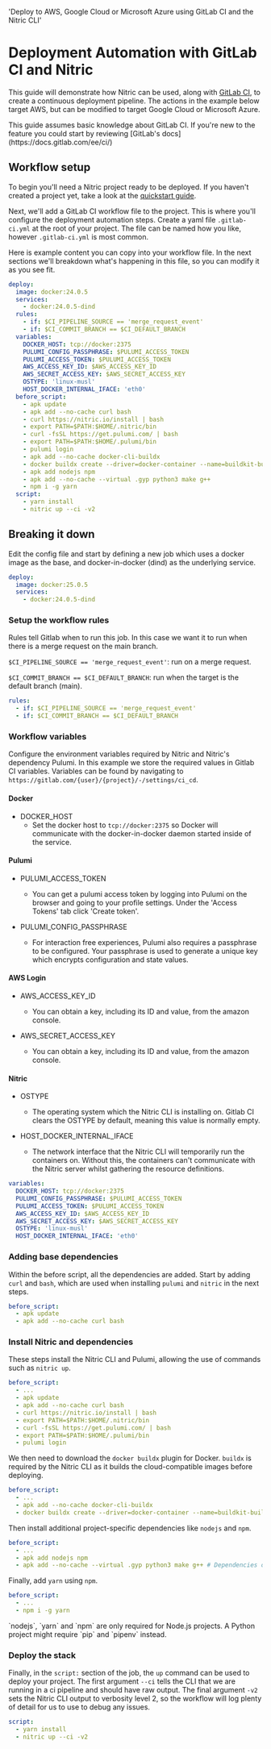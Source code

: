   'Deploy to AWS, Google Cloud or Microsoft Azure using GitLab CI and the Nitric CLI'

# Deployment Automation with GitLab CI and Nitric

This guide will demonstrate how Nitric can be used, along with [GitLab CI](https://docs.gitlab.com/ee/ci/), to create a continuous deployment pipeline. The actions in the example below target AWS, but can be modified to target Google Cloud or Microsoft Azure.

<Note>
  This guide assumes basic knowledge about GitLab CI. If you're new to the
  feature you could start by reviewing [GitLab's
  docs](https://docs.gitlab.com/ee/ci/)
</Note>

## Workflow setup

To begin you'll need a Nitric project ready to be deployed. If you haven't created a project yet, take a look at the [quickstart guide](/guides/getting-started/quickstart).

Next, we'll add a GitLab CI workflow file to the project. This is where you'll configure the deployment automation steps. Create a yaml file `.gitlab-ci.yml` at the root of your project. The file can be named how you like, however `.gitlab-ci.yml` is most common.

Here is example content you can copy into your workflow file. In the next sections we'll breakdown what's happening in this file, so you can modify it as you see fit.

```yaml
deploy:
  image: docker:24.0.5
  services:
    - docker:24.0.5-dind
  rules:
    - if: $CI_PIPELINE_SOURCE == 'merge_request_event'
    - if: $CI_COMMIT_BRANCH == $CI_DEFAULT_BRANCH
  variables:
    DOCKER_HOST: tcp://docker:2375
    PULUMI_CONFIG_PASSPHRASE: $PULUMI_ACCESS_TOKEN
    PULUMI_ACCESS_TOKEN: $PULUMI_ACCESS_TOKEN
    AWS_ACCESS_KEY_ID: $AWS_ACCESS_KEY_ID
    AWS_SECRET_ACCESS_KEY: $AWS_SECRET_ACCESS_KEY
    OSTYPE: 'linux-musl'
    HOST_DOCKER_INTERNAL_IFACE: 'eth0'
  before_script:
    - apk update
    - apk add --no-cache curl bash
    - curl https://nitric.io/install | bash
    - export PATH=$PATH:$HOME/.nitric/bin
    - curl -fsSL https://get.pulumi.com/ | bash
    - export PATH=$PATH:$HOME/.pulumi/bin
    - pulumi login
    - apk add --no-cache docker-cli-buildx
    - docker buildx create --driver=docker-container --name=buildkit-builder --driver-opt network=host --use
    - apk add nodejs npm
    - apk add --no-cache --virtual .gyp python3 make g++
    - npm i -g yarn
  script:
    - yarn install
    - nitric up --ci -v2
```

## Breaking it down

Edit the config file and start by defining a new job which uses a docker image as the base, and docker-in-docker (dind) as the underlying service.

```yaml
deploy:
  image: docker:25.0.5
  services:
    - docker:24.0.5-dind
```

### Setup the workflow rules

Rules tell Gitlab when to run this job. In this case we want it to run when there is a merge request on the main branch.

`$CI_PIPELINE_SOURCE == 'merge_request_event'`: run on a merge request.

`$CI_COMMIT_BRANCH == $CI_DEFAULT_BRANCH`: run when the target is the default branch (main).

```yaml
rules:
  - if: $CI_PIPELINE_SOURCE == 'merge_request_event'
  - if: $CI_COMMIT_BRANCH == $CI_DEFAULT_BRANCH
```

### Workflow variables

Configure the environment variables required by Nitric and Nitric's dependency Pulumi. In this example we store the required values in Gitlab CI variables. Variables can be found by navigating to `https://gitlab.com/{user}/{project}/-/settings/ci_cd`.

#### Docker

- DOCKER_HOST
  - Set the docker host to `tcp://docker:2375` so Docker will communicate with the docker-in-docker daemon started inside of the service.

#### Pulumi

- PULUMI_ACCESS_TOKEN

  - You can get a pulumi access token by logging into Pulumi on the browser and going to your profile settings. Under the 'Access Tokens' tab click 'Create token'.

- PULUMI_CONFIG_PASSPHRASE
  - For interaction free experiences, Pulumi also requires a passphrase to be configured. Your passphrase is used to generate a unique key which encrypts configuration and state values.

#### AWS Login

- AWS_ACCESS_KEY_ID

  - You can obtain a key, including its ID and value, from the amazon console.

- AWS_SECRET_ACCESS_KEY
  - You can obtain a key, including its ID and value, from the amazon console.

#### Nitric

- OSTYPE

  - The operating system which the Nitric CLI is installing on. Gitlab CI clears the OSTYPE by default, meaning this value is normally empty.

- HOST_DOCKER_INTERNAL_IFACE

  - The network interface that the Nitric CLI will temporarily run the containers on. Without this, the containers can't communicate with the Nitric server whilst gathering the resource definitions.

```yaml
variables:
  DOCKER_HOST: tcp://docker:2375
  PULUMI_CONFIG_PASSPHRASE: $PULUMI_ACCESS_TOKEN
  PULUMI_ACCESS_TOKEN: $PULUMI_ACCESS_TOKEN
  AWS_ACCESS_KEY_ID: $AWS_ACCESS_KEY_ID
  AWS_SECRET_ACCESS_KEY: $AWS_SECRET_ACCESS_KEY
  OSTYPE: 'linux-musl'
  HOST_DOCKER_INTERNAL_IFACE: 'eth0'
```

### Adding base dependencies

Within the before script, all the dependencies are added. Start by adding `curl` and `bash`, which are used when installing `pulumi` and `nitric` in the next steps.

```yaml
before_script:
  - apk update
  - apk add --no-cache curl bash
```

### Install Nitric and dependencies

These steps install the Nitric CLI and Pulumi, allowing the use of commands such as `nitric up`.

```yaml
before_script:
  - ...
  - apk update
  - apk add --no-cache curl bash
  - curl https://nitric.io/install | bash
  - export PATH=$PATH:$HOME/.nitric/bin
  - curl -fsSL https://get.pulumi.com/ | bash
  - export PATH=$PATH:$HOME/.pulumi/bin
  - pulumi login
```

We then need to download the `docker buildx` plugin for Docker. `buildx` is required by the Nitric CLI as it builds the cloud-compatible images before deploying.

```yaml
before_script:
  - ...
  - apk add --no-cache docker-cli-buildx
  - docker buildx create --driver=docker-container --name=buildkit-builder --use
```

Then install additional project-specific dependencies like `nodejs` and `npm`.

```yaml
before_script:
  - ...
  - apk add nodejs npm
  - apk add --no-cache --virtual .gyp python3 make g++ # Dependencies of `node-gyp`
```

Finally, add `yarn` using `npm`.

```yaml
before_script:
  - ...
  - npm i -g yarn
```

<Note>
  `nodejs`, `yarn` and `npm` are only required for Node.js projects. A Python
  project might require `pip` and `pipenv` instead.
</Note>

### Deploy the stack

Finally, in the `script:` section of the job, the `up` command can be used to deploy your project. The first argument `--ci` tells the CLI that we are running in a ci pipeline and should have raw output. The final argument `-v2` sets the Nitric CLI output to verbosity level 2, so the workflow will log plenty of detail for us to use to debug any issues.

```yaml
script:
  - yarn install
  - nitric up --ci -v2
```
